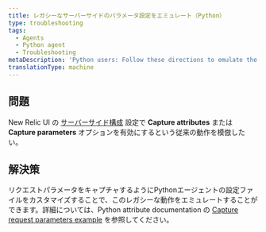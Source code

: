 ```yaml
---
title: レガシーなサーバーサイドのパラメータ設定をエミュレート（Python）
type: troubleshooting
tags:
  - Agents
  - Python agent
  - Troubleshooting
metaDescription: 'Python users: Follow these directions to emulate the behavior of the legacy Capture Attributes setting in the New Relic UI.'
translationType: machine
---
```


## 問題

New Relic UI の [サーバーサイド構成](/docs/agents/manage-apm-agents/configuration/server-side-agent-configuration) 設定で **Capture attributes** または **Capture parameters** オプションを有効にするという従来の動作を模倣したい。

## 解決策

リクエストパラメータをキャプチャするようにPythonエージェントの設定ファイルをカスタマイズすることで、このレガシーな動作をエミュレートすることができます。詳細については、Python attribute documentation の [Capture request parameters example](/docs/agents/python-agent/attributes/python-attribute-examples#ex_req_params) を参照してください。

